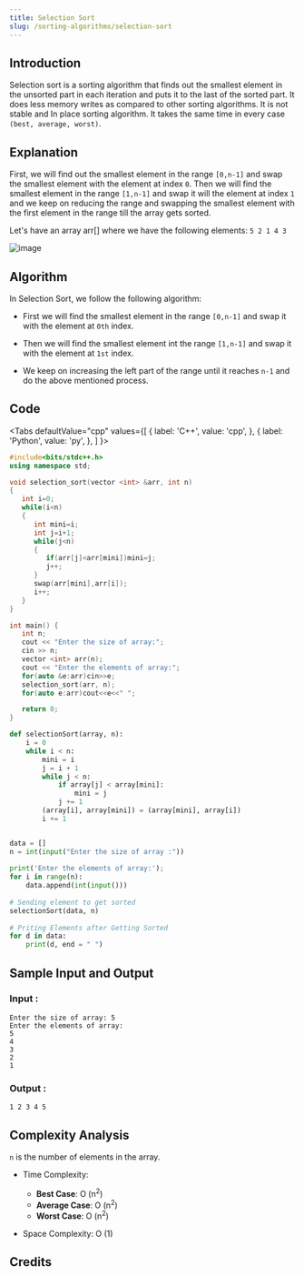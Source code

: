 ```yaml
---
title: Selection Sort
slug: /sorting-algorithms/selection-sort
---
```


## Introduction

Selection sort is a sorting algorithm that finds out the smallest element in the unsorted part in each iteration and puts it to the last of the sorted part. It does less memory writes as compared to other sorting algorithms. It is not stable and In place sorting algorithm. It takes the same time in every case `(best, average, worst)`.

## Explanation 

First, we will find out the smallest element in the range `[0,n-1]` and swap the smallest element with the element at index `0`. Then we will find the smallest element in the range `[1,n-1]` and swap it will the element at index `1` and we keep on reducing the range and swapping the smallest element with the first element in the range till the array gets sorted.

Let's have an array arr[] where we have the following elements: `5 2 1 4 3`

![image](https://user-images.githubusercontent.com/70858557/114912892-2b817f00-9e3e-11eb-9c58-18d988d27345.PNG)


## Algorithm

In Selection Sort, we follow the following algorithm:

- First we will find the smallest element in the range `[0,n-1]` and swap it with the element at `0th` index.

- Then we will find the smallest element int the range `[1,n-1]` and swap it with the element at `1st` index.

- We keep on increasing the left part of the range until it reaches `n-1` and do the above mentioned process.

## Code


<Tabs
  defaultValue="cpp"
  values={[
    { label: 'C++', value: 'cpp', },
    { label: 'Python', value: 'py', },
  ]
}>
<TabItem value="cpp">

```cpp
#include<bits/stdc++.h>
using namespace std;

void selection_sort(vector <int> &arr, int n) 
{
   int i=0;
   while(i<n)
   {
      int mini=i;
      int j=i+1;
      while(j<n)
      {
         if(arr[j]<arr[mini])mini=j;
         j++;
      }
      swap(arr[mini],arr[i]);
      i++;
   }   
}

int main() {
   int n;
   cout << "Enter the size of array:";
   cin >> n;
   vector <int> arr(n);
   cout << "Enter the elements of array:";
   for(auto &e:arr)cin>>e;
   selection_sort(arr, n);
   for(auto e:arr)cout<<e<<" ";

   return 0;
}
```
</TabItem>

<TabItem value="py">

```python   
def selectionSort(array, n):
	i = 0
	while i < n:
		mini = i
		j = i + 1
		while j < n:
			if array[j] < array[mini]:
				mini = j
			j += 1
		(array[i], array[mini]) = (array[mini], array[i])
		i += 1       	


data = []
n = int(input("Enter the size of array :"))
 
print('Enter the elements of array:');
for i in range(n):
    data.append(int(input()))
    
# Sending element to get sorted
selectionSort(data, n)
 
# Priting Elements after Getting Sorted
for d in data:
    print(d, end = " ")
```
</TabItem>

</Tabs>

## Sample Input and Output

### Input :

```
Enter the size of array: 5
Enter the elements of array:
5
4 
3 
2 
1 
```
### Output :
```
1 2 3 4 5
```

## Complexity Analysis
 
`n` is the number of elements in the array.

- Time Complexity:

  - **Best Case**: O (n<sup>2</sup>)
  - **Average Case**: O (n<sup>2</sup>)
  - **Worst Case**: O (n<sup>2</sup>)

- Space Complexity: O (1)

## Credits
